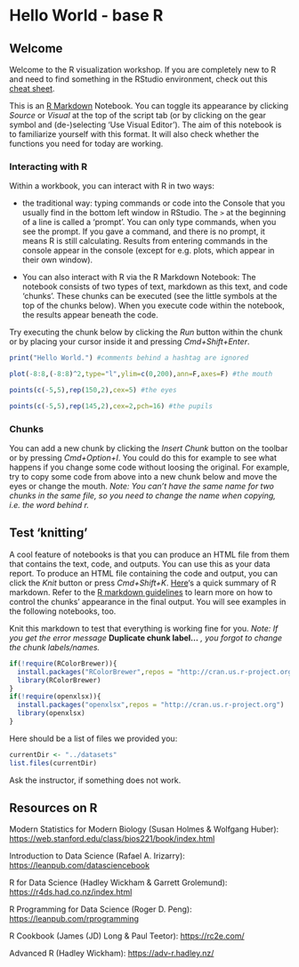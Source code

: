 # Hello World - base R

## Welcome

Welcome to the R visualization workshop. If you are completely new to R
and need to find something in the RStudio environment, check out this
[cheat
sheet](https://raw.githubusercontent.com/rstudio/cheatsheets/main/rstudio-ide.pdf).

This is an [R Markdown](http://rmarkdown.rstudio.com) Notebook. You can
toggle its appearance by clicking *Source* or *Visual* at the top of the
script tab (or by clicking on the gear symbol and (de-)selecting 'Use
Visual Editor'). The aim of this notebook is to familiarize yourself
with this format. It will also check whether the functions you need for
today are working.

### Interacting with R

Within a workbook, you can interact with R in two ways:

-   the traditional way: typing commands or code into the Console that
    you usually find in the bottom left window in RStudio. The `>` at
    the beginning of a line is called a 'prompt'. You can only type
    commands, when you see the prompt. If you gave a command, and there
    is no prompt, it means R is still calculating. Results from entering
    commands in the console appear in the console (except for e.g.
    plots, which appear in their own window).

-   You can also interact with R via the R Markdown Notebook: The
    notebook consists of two types of text, markdown as this text, and
    code 'chunks'. These chunks can be executed (see the little symbols
    at the top of the chunks below). When you execute code within the
    notebook, the results appear beneath the code.

Try executing the chunk below by clicking the *Run* button within the
chunk or by placing your cursor inside it and pressing
*Cmd+Shift+Enter*.

```r
print("Hello World.") #comments behind a hashtag are ignored

plot(-8:8,(-8:8)^2,type="l",ylim=c(0,200),ann=F,axes=F) #the mouth

points(c(-5,5),rep(150,2),cex=5) #the eyes

points(c(-5,5),rep(145,2),cex=2,pch=16) #the pupils
```

### Chunks
You can add a new chunk by clicking the *Insert Chunk* button on the
toolbar or by pressing *Cmd+Option+I*. You could do this for example to
see what happens if you change some code without loosing the original.
For example, try to copy some code from above into a new chunk below and
move the eyes or change the mouth. *Note: You can't have the same name
for two chunks in the same file, so you need to change the name when
copying, i.e. the word behind r.*

## Test 'knitting'
A cool feature of notebooks is that you can produce an HTML file from
them that contains the text, code, and outputs. You can use this as your
data report. To produce an HTML file containing the code and output, you
can click the *Knit* button or press *Cmd+Shift+K*.
[Here](https://raw.githubusercontent.com/rstudio/cheatsheets/main/rmarkdown.pdf)'s
a quick summary of R markdown. Refer to the [R markdown
guidelines](https://bookdown.org/yihui/rmarkdown/r-code.html) to learn
more on how to control the chunks' appearance in the final output. You
will see examples in the following notebooks, too.

Knit this markdown to test that everything is working fine for you.
*Note: If you get the error message* **Duplicate chunk label...** *, you
forgot to change the chunk labels/names.*

```r
if(!require(RColorBrewer)){
  install.packages("RColorBrewer",repos = "http://cran.us.r-project.org")
  library(RColorBrewer)
}
if(!require(openxlsx)){
  install.packages("openxlsx",repos = "http://cran.us.r-project.org")
  library(openxlsx)
}
```

Here should be a list of files we provided you:

```r
currentDir <- "../datasets"
list.files(currentDir)
```

Ask the instructor, if something does not work.


## Resources on R

Modern Statistics for Modern Biology (Susan Holmes & Wolfgang Huber):
<https://web.stanford.edu/class/bios221/book/index.html>

Introduction to Data Science (Rafael A. Irizarry):
<https://leanpub.com/datasciencebook>

R for Data Science (Hadley Wickham & Garrett Grolemund):
<https://r4ds.had.co.nz/index.html>

R Programming for Data Science (Roger D. Peng):
<https://leanpub.com/rprogramming>

R Cookbook (James (JD) Long & Paul Teetor): <https://rc2e.com/>

Advanced R (Hadley Wickham): <https://adv-r.hadley.nz/>
